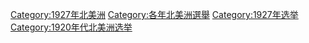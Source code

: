 [[Category:1927年北美洲|Category:1927年北美洲]]
[[Category:各年北美洲選舉|Category:各年北美洲選舉]]
[[Category:1927年选举|Category:1927年选举]]
[[Category:1920年代北美洲选举|Category:1920年代北美洲选举]]